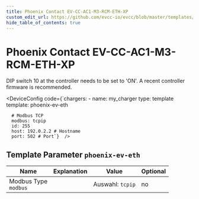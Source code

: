 ```yaml
---
title: Phoenix Contact EV-CC-AC1-M3-RCM-ETH-XP
custom_edit_url: https://github.com/evcc-io/evcc/blob/master/templates/definition/charger/phoenix-ev-eth.yaml
hide_table_of_contents: true
---
```



# Phoenix Contact EV-CC-AC1-M3-RCM-ETH-XP

<div className="device-detail-container">
  <div className="device-detail-content">
    <DeviceFeatures features="mA,rfid,sponsorship" />

DIP switch 10 at the controller needs to be set to 'ON'. A recent controller firmware is recommended.


<DeviceConfig code={`chargers:
    - name: my_charger
      type: template
      template: phoenix-ev-eth
      
      # Modbus TCP
      modbus: tcpip
      id: 255
      host: 192.0.2.2 # Hostname
      port: 502 # Port`}  />
  </div>
  <div className="device-detail-icon">
    <evcc-icon
      type="charger"
      name="phoenix-contact-ev-cc-ac1-m3-rcm-eth-xp"
      size="400px"
      alt="Phoenix Contact EV-CC-AC1-M3-RCM-ETH-XP"
      className="device-detail-icon-img"
    ></evcc-icon>
  </div>
</div>

## Template Parameter `phoenix-ev-eth`

| Name | Explanation | Value | Optional |
|-----------|-------------|-------|----------|
| Modbus Type<br/>`modbus` |  | Auswahl: `tcpip` | no |

<SponsorshipRequired />

